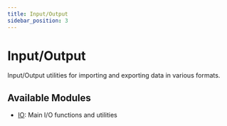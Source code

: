 ```yaml
---
title: Input/Output
sidebar_position: 3
---
```


# Input/Output

Input/Output utilities for importing and exporting data in various formats.

## Available Modules

- [IO](./io): Main I/O functions and utilities
